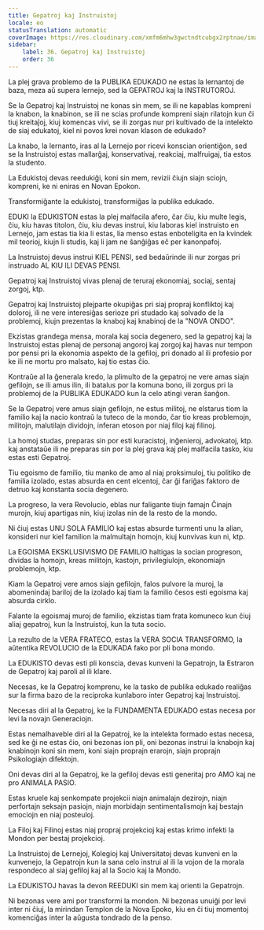 ```yaml
---
title: Gepatroj kaj Instruistoj
locale: eo
statusTranslation: automatic
coverImage: https://res.cloudinary.com/xmfm6mhw3gwctndtcubgx2rptnae/image/upload/v1740337243/small_cover_educacion_fundamental_a051170f1c.webp
sidebar:
    label: 36. Gepatroj kaj Instruistoj
    order: 36
---
```

La plej grava problemo de la PUBLIKA EDUKADO ne estas la lernantoj de baza, meza aŭ supera lernejo, sed la GEPATROJ kaj la INSTRUTOROJ.

Se la Gepatroj kaj Instruistoj ne konas sin mem, se ili ne kapablas kompreni la knabon, la knabinon, se ili ne scias profunde kompreni siajn rilatojn kun ĉi tiuj kreitaĵoj, kiuj komencas vivi, se ili zorgas nur pri kultivado de la intelekto de siaj edukatoj, kiel ni povos krei novan klason de edukado?

La knabo, la lernanto, iras al la Lernejo por ricevi konscian orientiĝon, sed se la Instruistoj estas mallarĝaj, konservativaj, reakciaj, malfruigaj, tia estos la studento.

La Edukistoj devas reedukiĝi, koni sin mem, revizii ĉiujn siajn sciojn, kompreni, ke ni eniras en Novan Epokon.

Transformiĝante la edukistoj, transformiĝas la publika edukado.

EDUKI la EDUKISTON estas la plej malfacila afero, ĉar ĉiu, kiu multe legis, ĉiu, kiu havas titolon, ĉiu, kiu devas instrui, kiu laboras kiel instruisto en Lernejo, jam estas tia kia li estas, lia menso estas enboteligita en la kvindek mil teorioj, kiujn li studis, kaj li jam ne ŝanĝiĝas eĉ per kanonpafoj.

La Instruistoj devus instrui KIEL PENSI, sed bedaŭrinde ili nur zorgas pri instruado AL KIU ILI DEVAS PENSI.

Gepatroj kaj Instruistoj vivas plenaj de teruraj ekonomiaj, sociaj, sentaj zorgoj, ktp.

Gepatroj kaj Instruistoj plejparte okupiĝas pri siaj propraj konfliktoj kaj doloroj, ili ne vere interesiĝas serioze pri studado kaj solvado de la problemoj, kiujn prezentas la knaboj kaj knabinoj de la "NOVA ONDO".

Ekzistas grandega mensa, morala kaj socia degenero, sed la gepatroj kaj la Instruistoj estas plenaj de personaj angoroj kaj zorgoj kaj havas nur tempon por pensi pri la ekonomia aspekto de la gefiloj, pri donado al ili profesio por ke ili ne mortu pro malsato, kaj tio estas ĉio.

Kontraŭe al la ĝenerala kredo, la plimulto de la gepatroj ne vere amas siajn gefilojn, se ili amus ilin, ili batalus por la komuna bono, ili zorgus pri la problemoj de la PUBLIKA EDUKADO kun la celo atingi veran ŝanĝon.

Se la Gepatroj vere amus siajn gefilojn, ne estus militoj, ne elstarus tiom la familio kaj la nacio kontraŭ la tuteco de la mondo, ĉar tio kreas problemojn, militojn, malutilajn dividojn, inferan etoson por niaj filoj kaj filinoj.

La homoj studas, preparas sin por esti kuracistoj, inĝenieroj, advokatoj, ktp. kaj anstataŭe ili ne preparas sin por la plej grava kaj plej malfacila tasko, kiu estas esti Gepatroj.

Tiu egoismo de familio, tiu manko de amo al niaj proksimuloj, tiu politiko de familia izolado, estas absurda en cent elcentoj, ĉar ĝi fariĝas faktoro de detruo kaj konstanta socia degenero.

La progreso, la vera Revolucio, eblas nur faligante tiujn famajn Ĉinajn murojn, kiuj apartigas nin, kiuj izolas nin de la resto de la mondo.

Ni ĉiuj estas UNU SOLA FAMILIO kaj estas absurde turmenti unu la alian, konsideri nur kiel familion la malmultajn homojn, kiuj kunvivas kun ni, ktp.

La EGOISMA EKSKLUSIVISMO DE FAMILIO haltigas la socian progreson, dividas la homojn, kreas militojn, kastojn, privilegiulojn, ekonomiajn problemojn, ktp.

Kiam la Gepatroj vere amos siajn gefilojn, falos pulvore la muroj, la abomenindaj bariloj de la izolado kaj tiam la familio ĉesos esti egoisma kaj absurda cirklo.

Falante la egoismaj muroj de familio, ekzistas tiam frata komuneco kun ĉiuj aliaj gepatroj, kun la Instruistoj, kun la tuta socio.

La rezulto de la VERA FRATECO, estas la VERA SOCIA TRANSFORMO, la aŭtentika REVOLUCIO de la EDUKADA fako por pli bona mondo.

La EDUKISTO devas esti pli konscia, devas kunveni la Gepatrojn, la Estraron de Gepatroj kaj paroli al ili klare.

Necesas, ke la Gepatroj komprenu, ke la tasko de publika edukado realiĝas sur la firma bazo de la reciproka kunlaboro inter Gepatroj kaj Instruistoj.

Necesas diri al la Gepatroj, ke la FUNDAMENTA EDUKADO estas necesa por levi la novajn Generaciojn.

Estas nemalhaveble diri al la Gepatroj, ke la intelekta formado estas necesa, sed ke ĝi ne estas ĉio, oni bezonas ion pli, oni bezonas instrui la knabojn kaj knabinojn koni sin mem, koni siajn proprajn erarojn, siajn proprajn Psikologiajn difektojn.

Oni devas diri al la Gepatroj, ke la gefiloj devas esti generitaj pro AMO kaj ne pro ANIMALA PASIO.

Estas kruele kaj senkompate projekcii niajn animalajn dezirojn, niajn perfortajn seksajn pasiojn, niajn morbidajn sentimentalismojn kaj bestajn emociojn en niaj posteuloj.

La Filoj kaj Filinoj estas niaj propraj projekcioj kaj estas krimo infekti la Mondon per bestaj projekcioj.

La Instruistoj de Lernejoj, Kolegioj kaj Universitatoj devas kunveni en la kunvenejo, la Gepatrojn kun la sana celo instrui al ili la vojon de la morala respondeco al siaj gefiloj kaj al la Socio kaj la Mondo.

La EDUKISTOJ havas la devon REEDUKI sin mem kaj orienti la Gepatrojn.

Ni bezonas vere ami por transformi la mondon. Ni bezonas unuiĝi por levi inter ni ĉiuj, la mirindan Templon de la Nova Epoko, kiu en ĉi tiuj momentoj komenciĝas inter la aŭgusta tondrado de la penso.


